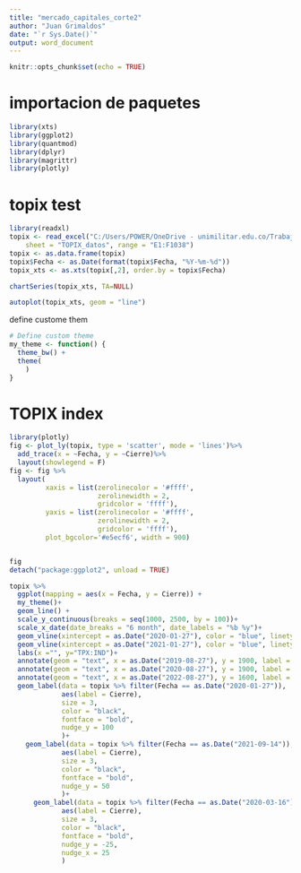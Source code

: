 ```yaml
---
title: "mercado_capitales_corte2"
author: "Juan Grimaldos"
date: "`r Sys.Date()`"
output: word_document
---
```


```r
knitr::opts_chunk$set(echo = TRUE)
```

# importacion de paquetes

```r
library(xts)
library(ggplot2)
library(quantmod)
library(dplyr)
library(magrittr)
library(plotly)
```





# topix test 

```r
library(readxl)
topix <- read_excel("C:/Users/POWER/OneDrive - unimilitar.edu.co/Trabajos/Semestre 9/mercap_2do_corte.xlsx", 
    sheet = "TOPIX_datos", range = "E1:F1038")
topix <- as.data.frame(topix)
topix$Fecha <- as.Date(format(topix$Fecha, "%Y-%m-%d"))
topix_xts <- as.xts(topix[,2], order.by = topix$Fecha)

chartSeries(topix_xts, TA=NULL)
```
```r

autoplot(topix_xts, geom = "line")
```
define custome them 

```r
# Define custom theme
my_theme <- function() {
  theme_bw() +
  theme(
    )
}
```



# TOPIX index


```r
library(plotly)
fig <- plot_ly(topix, type = 'scatter', mode = 'lines')%>%
  add_trace(x = ~Fecha, y = ~Cierre)%>%
  layout(showlegend = F)
fig <- fig %>%
  layout(
         xaxis = list(zerolinecolor = '#ffff',
                      zerolinewidth = 2,
                      gridcolor = 'ffff'),
         yaxis = list(zerolinecolor = '#ffff',
                      zerolinewidth = 2,
                      gridcolor = 'ffff'),
         plot_bgcolor='#e5ecf6', width = 900)


fig
detach("package:ggplot2", unload = TRUE)
```


```r
topix %>% 
  ggplot(mapping = aes(x = Fecha, y = Cierre)) +
  my_theme()+
  geom_line() +
  scale_y_continuous(breaks = seq(1000, 2500, by = 100))+
  scale_x_date(date_breaks = "6 month", date_labels = "%b %y")+
  geom_vline(xintercept = as.Date("2020-01-27"), color = "blue", linetype="longdash") +
  geom_vline(xintercept = as.Date("2021-01-27"), color = "blue", linetype="longdash") +
  labs(x ="", y="TPX:IND")+
  annotate(geom = "text", x = as.Date("2019-08-27"), y = 1900, label = "Pre-COVID") +
  annotate(geom = "text", x = as.Date("2020-08-27"), y = 1900, label = "COVID") +
  annotate(geom = "text", x = as.Date("2022-08-27"), y = 1600, label = "post-COVID") +
  geom_label(data = topix %>% filter(Fecha == as.Date("2020-01-27")), 
             aes(label = Cierre), 
             size = 3, 
             color = "black", 
             fontface = "bold",
             nudge_y = 100
             )+
    geom_label(data = topix %>% filter(Fecha == as.Date("2021-09-14")), 
             aes(label = Cierre), 
             size = 3, 
             color = "black", 
             fontface = "bold",
             nudge_y = 50
             )+
      geom_label(data = topix %>% filter(Fecha == as.Date("2020-03-16")), 
             aes(label = Cierre), 
             size = 3, 
             color = "black", 
             fontface = "bold",
             nudge_y = -25,
             nudge_x = 25
             )
             

```
